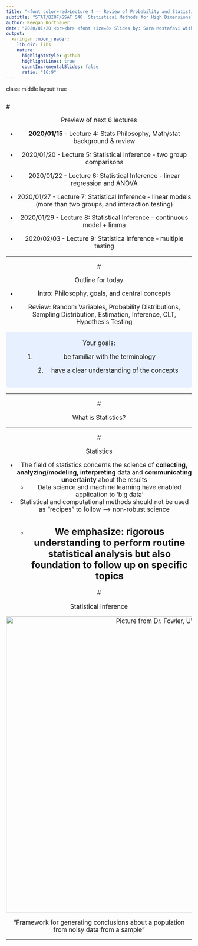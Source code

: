 ```yaml
---
title: "<font color=red>Lecture 4 -- Review of Probability and Statistics</font>"
subtitle: "STAT/BIOF/GSAT 540: Statistical Methods for High Dimensional Biology"
author: Keegan Korthauer
date: "2020/01/20 <br><br> <font size=5> Slides by: Sara Mostafavi with contributions from Keegan Korthauer </font>"
output:
  xaringan::moon_reader:
    lib_dir: libs
    nature:
      highlightStyle: github
      highlightLines: true
      countIncrementalSlides: false
      ratio: "16:9"
---
```

class: middle
layout: true

<big>
---

<style>
div.blue { background-color:#e6f0ff; border-radius: 5px; padding: 20px;}
</style>

# <center> Preview of next 6 lectures

* **2020/01/15** - Lecture 4: Stats Philosophy, Math/stat background & review

* 2020/01/20 - Lecture 5: Statistical Inference - two group comparisons 

* 2020/01/22 - Lecture 6: Statistical Inference - linear regression and ANOVA

* 2020/01/27 - Lecture 7: Statistical Inference - linear models (more than two groups, and interaction testing)

* 2020/01/29 - Lecture 8: Statistical Inference - continuous model + limma

* 2020/02/03 - Lecture 9: Statistica Inference - multiple testing

---

# <center> Outline for today

* Intro: Philosophy, goals, and central concepts

* Review: Random Variables, Probability Distributions, Sampling Distribution, Estimation, Inference, CLT, Hypothesis Testing

<div class = "blue">
Your goals: 
  <ol>1. be familiar with the terminology</ol>
  <ol>2. have a clear understanding of the concepts</ol>
</div>
---

# <center> What is Statistics?

  
---

# <center> Statistics 

* The field of statistics concerns the science of **collecting, analyzing/modeling, interpreting** data and **communicating uncertainty** about the results
  - Data science and machine learning have enabled application to 'big data'
  
* Statistical and computational methods should not be used as "recipes" to follow --> non-robust science
  - We emphasize: rigorous understanding to perform routine statistical analysis but also foundation to follow up on specific topics
---


# <center> Statistical Inference

<center>
<img src="L4_StatReview_files/statInference.png" alt="Picture from Dr. Fowler, UW" width="800"/></center>

"Framework for generating conclusions about a population from noisy data from a sample"

---

